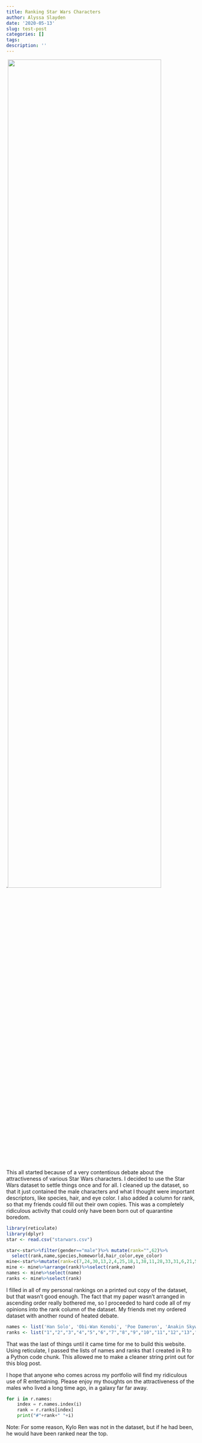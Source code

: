 ```yaml
---
title: Ranking Star Wars Characters
author: Alyssa Slayden
date: '2020-05-13'
slug: test-post
categories: []
tags: 
description: ''
---
```


.![](/blog/2020-05-13-test-post_files/af7a532daf9389739b887ffd1fa5e4d6.jpg){width=90% height=75%}
  
This all started because of a very contentious debate about the attractiveness of various Star Wars characters. I decided to use the Star Wars dataset to settle things once and for all. I cleaned up the dataset, so that it just contained the male characters and what I thought were important descriptors, like species, hair, and eye color. I also added a column for rank, so that my friends could fill out their own copies. This was a completely ridiculous activity that could only have been born out of quarantine boredom.

```R
library(reticulate)
library(dplyr)
star <- read.csv("starwars.csv")
```

```r
star<-star%>%filter(gender=="male")%>% mutate(rank="",62)%>%
  select(rank,name,species,homeworld,hair_color,eye_color)
mine<-star%>%mutate(rank=c(7,24,30,13,2,4,25,18,1,38,11,28,33,31,6,21,5,26,32,12,37,41,20,57,22,42,34,52,35,46,53,15,10,59,61,54,45,17,51,16,56,60,55,40,47,23,36,62,29,14,9,48,44,50,39,49,43,19,27,58,8,3))
mine <- mine%>%arrange(rank)%>%select(rank,name)
names <- mine%>%select(name)
ranks <- mine%>%select(rank)
```

I filled in all of my personal rankings on a printed out copy of the dataset, but that wasn't good enough. The fact that my paper wasn't arranged in ascending order really bothered me, so I proceeded to hard code all of my opinions into the rank column of the dataset. My friends met my ordered dataset with another round of heated debate. 

```r
names <- list('Han Solo', 'Obi-Wan Kenobi', 'Poe Dameron', 'Anakin Skywalker', 'Lando Calrissian', 'Boba Fett', 'Luke Skywalker', 'Finn', 'Jango Fett', 'Darth Maul', 'Wedge Antilles', 'Arvel Crynyd', 'Biggs Darklighter', 'Bail Prestor Organa', 'Quarsh Panaka', 'Kit Fisto', 'Mace Windu', 'Chewbacca', 'Tarfful', 'Qui-Gon Jinn', 'Bossk', 'Finis Valorum', 'Gregar Typho', 'Darth Vader', 'Wilhuff Tarkin', 'Lobot', 'Raymus Antilles', 'Jek Tono Porkins', 'Dooku', 'Owen Lars', 'Palpatine', 'Ackbar', 'Yoda', 'Roos Tarpals', 'Ric Olie', 'Cliegg Lars', 'Wicket Systri Warrick', 'Greedo', 'Wat Tambor', 'Plo Koon', 'Nien Nunb', 'Jar Jar Binks', 'Grievous', 'Lama Su', 'Ben Quadinaros', 'Watto', 'Mas Amedda', 'Dexter Jettster', 'San Hill', 'Ratts Tyerell', 'Ki-Adi-Mundi', 'Rugor Nass', 'Sebulba', 'Gasgano', 'Yarael Poof', 'Eeth Koth', 'Nute Gunray', 'Tion Medon', 'Bib Fortuna', 'Saesee Tiin', 'Dud Bolt', 'Poggle the Lesser')
ranks <- list("1","2","3","4","5","6","7","8","9","10","11","12","13","14","15","16","17","18","19","20","21","22","23","24","25","26","27","28","29","30","31","32","33","34","35","36","37","38","39","40","41","42","43","44","45","46","47","48","49","50","51","52","53","54","55","56","57","58","59","60","61","62")
```

That was the last of things until it came time for me to build this website. Using reticulate, I passed the lists of names and ranks that I created in R to a Python code chunk. This allowed me to make a cleaner string print out for this blog post.

I hope that anyone who comes across my portfolio will find my ridiculous use of R entertaining. Please enjoy my thoughts on the attractiveness of the males who lived a long time ago, in a galaxy far far away.

```python
for i in r.names:
	index = r.names.index(i)
	rank = r.ranks[index]
	print("#"+rank+" "+i)
```

Note: For some reason, Kylo Ren was not in the dataset, but if he had been, he would have been ranked near the top.